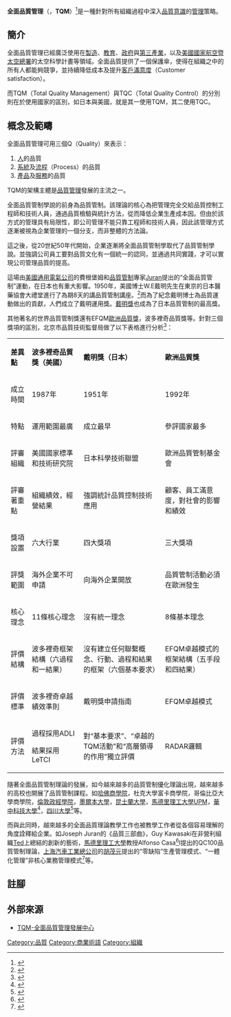 '''全面品質管理'''（'''{{lang-en|Total Quality Management}}'''，'''TQM'''）<ref>{{Cite web|url=http://www.tqm.org.tw/tqm/about.html#05|title=關於TQM|author=|date=|publisher=[[中衛發展中心|中衛發展中心]]|language=zh-tw|accessdate=2011-02-24|quote=|deadurl=yes|archiveurl=https://web.archive.org/web/20111022014420/http://www.tqm.org.tw/tqm/about.html#05|archivedate=2011-10-22}}</ref>是一種針對所有組織過程中深入[[品質|品質]][[意識|意識]]的[[管理學|管理]]策略。

== 簡介 ==
全面品質管理已經廣泛使用在[[製造|製造]]、[[教育|教育]]、[[政府|政府]]與[[第三產業|第三產業]]，以及[[美國國家航空暨太空總署|美國國家航空暨太空總署]]的太空科學計畫等領域。全面品質提供了一個保護傘，使得在組織之中的所有人都能夠競爭，並持續降低成本及提升[[客戶滿意度|客戶滿意度]]（Customer satisfaction）。

而TQM（Total Quality Management）與TQC（Total Quality Control）的分別則在於使用國家的區別，如日本與美國，就是其一使用TQM，其二使用TQC。

== 概念及範疇 ==
全面品質管理可用三個Q（Quality）來表示：
#[[人|人]]的品質
#[[系統|系統]]及[[流程|流程]]（Process）的品質
#[[產品|產品]]及[[服務|服務]]的品質

TQM的架構主體是[[品質管理|品質管理]]發展的主流之一。

全面品質管制學說的前身為品質管制。該理論的核心為把管理完全交給品質控制工程師和技術人員，通過品質檢驗與統計方法，從而降低企業生產成本因。但由於該方式的管理具有局限性，即公司管理不能只靠工程師和技術人員，因此該管理方式逐漸被視為企業管理的一個分支，而非整體的方法論。

這之後，從20世紀50年代開始，企業逐漸將全面品質管制學取代了品質管制學說。並強調公司員工要對品質文化有一個統一的認同，並通過共同實踐，才可以實現公司管理品質的提高。

這場由[[美國通用電氣公司|美國通用電氣公司]]的費根堡姆和[[品質管制|品質管制]]專家[[約瑟夫•朱蘭|Juran]]提出的“全面品質管制”運動，在日本也有重大影響。1950年，美國博士W.E戴明先生在東京的日本醫藥協會大禮堂進行了為期8天的講品質管制講座。<ref>{{Cite book|url=https://www.worldcat.org/oclc/602353237|title=現代品質管制學|last=1955.9-)|first=Liu yu,|last2=1955.9-)|first2=劉宇,|date=2009|publisher=She hui ke xue wen xian chu ban she|year=|isbn=9787509709719|location=Bei jing|pages=|chapter=Xian dai zhi liang guan li xue|oclc=602353237}}</ref>而為了紀念戴明博士為品質運動做出的貢獻，人們成立了戴明運用獎。[[戴明獎|戴明獎]]也成為了日本品質管制的最高獎。

其他著名的世界品質管制獎還有EFQM[[歐洲品質獎|歐洲品質獎]]，波多裡奇品質獎等。針對三個獎項的區別，北京市品質技術監督局做了以下表格進行分析<ref>{{Cite web|url=http://www.beijingquality.com/home/show-262.aspx|title=世界三大品質獎的差異分析 - 北京市人民政府品質管制獎平臺|accessdate=2018-04-18|work=www.beijingquality.com|archive-url=https://web.archive.org/web/20180418225713/http://www.beijingquality.com/home/show-262.aspx|archive-date=2018-04-18|dead-url=yes}}</ref>：
{| class="wikitable"
|'''差異點'''
|'''波多裡奇品質獎（美國）'''
|'''戴明獎（日本）'''
|'''歐洲品質獎'''
|-
|成立時間
|1987年
|1951年
|1992年
|-
|特點
|運用範圍最廣
|成立最早
|參評國家最多
|-
|評審組織
|美國國家標準和技術研究院
|日本科學技術聯盟
|歐洲品質管制基金會
|-
|評審著重點
|組織績效，經營結果
|強調統計品質控制技術應用
|顧客、員工滿意度，對社會的影響和績效
|-
|獎項設置
|六大行業
|四大獎項
|三大獎項
|-
|評獎範圍
|海外企業不可申請
|向海外企業開放
|品質管制活動必須在歐洲發生
|-
|核心理念
|11條核心理念
|沒有統一理念
|8條基本理念
|-
|評價結構
|波多裡奇框架結構（六過程和一結果）
|沒有建立任何聯繫概念、行動、過程和結果的框架（六個基本要求）
|EFQM卓越模式的框架結構（五手段和四結果）
|-
|評價標準
|波多裡奇卓越績效準則
|戴明獎申請指南
|EFQM卓越模式
|-
|評價方法
|過程採用ADLI

結果採用LeTCI
|對“基本要求”、“卓越的TQM活動”和“高層領導的作用”獨立評價
|RADAR邏輯
|}
隨著全面品質管制理論的發展，如今越來越多的品質管制優化理論出現，越來越多的高校也開展了品質管制課程。如[[哈佛商學院|哈佛商學院]]，杜克大學富卡商學院，哥倫比亞大學商學院，[[倫敦政治經濟學院|倫敦政經學院]]，[[墨爾本大學|墨爾本大學]]，[[昆士蘭大學|昆士蘭大學]]，[[馬德里理工大學|馬德里理工大學]]UPM，[[華中科技大學|華中科技大學]]<ref>{{Cite web|url=http://cm.hust.edu.cn/info/1015/1012.htm|title=《品質管制》課程教學大綱-華中科技大學管理學院|accessdate=2018-04-18|work=cm.hust.edu.cn|archive-date=2018-04-18|archive-url=https://web.archive.org/web/20180418230211/http://cm.hust.edu.cn/info/1015/1012.htm|dead-url=no}}</ref>，[[四川大學|四川大學]]<ref>{{Cite web|url=http://www.icourse163.org/course/SCU-1002536010|title=品質管制_四川大學_中國大學MOOC(慕課)|accessdate=2018-04-18|last=Netease|work=www.icourse163.org|language=zh|archive-date=2018-04-18|archive-url=https://web.archive.org/web/20180418230851/http://www.icourse163.org/course/SCU-1002536010|dead-url=no}}</ref>等。

而與此同時，越來越多的全面品質理論教學工作也被教學工作者從各個容易理解的角度詮釋給企業。如Joseph Juran的《品質三部曲》，Guy Kawasaki在非營利組織[[TED大會|Ted]]上總結的創新的藝術，[[馬德里理工大學|馬德里理工大學]]教授Alfonso Casa<ref>{{Cite web|url=http://www.upm.es/UPM?fmt=detail&prefmt=articulo&id=a41d857f09837410VgnVCM10000009c7648a____|title=Universidad Politécnica de Madrid|accessdate=2018-04-18|work=www.upm.es|language=es|archive-date=2018-04-18|archive-url=https://web.archive.org/web/20180418225620/http://www.upm.es/UPM?fmt=detail&prefmt=articulo&id=a41d857f09837410VgnVCM10000009c7648a____|dead-url=no}}</ref>l提出的QC100品質管制理論，[[上汽集團|上海汽車工業總公司]]的[[胡茂元|胡茂元]]提出的“零缺陷”生產管理模式、“一體化管理”非核心業務管理模式<ref>{{Cite web|url=http://www.caam.org.cn/jujiaoqiye/20110808/1905059589.html|title=胡茂元： 引領者的前瞻視野 汽車縱橫|accessdate=2018-04-18|work=www.caam.org.cn|archive-date=2018-04-19|archive-url=https://web.archive.org/web/20180419053128/http://www.caam.org.cn/jujiaoqiye/20110808/1905059589.html|dead-url=no}}</ref>等。

== 註腳 ==
{{reflist}}

== 外部來源 ==
*{{zh-hk}}[https://web.archive.org/web/20110829055227/http://www.tqc.com.hk/big5/consulting/tqm.htm TQM-全面品質管理發展中心]

{{Authority control}}
[[Category:品質|Category:品質]]
[[Category:商業術語|Category:商業術語]]
[[Category:組織|Category:組織]]